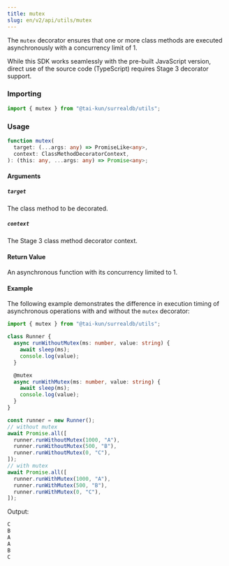 ```yaml
---
title: mutex
slug: en/v2/api/utils/mutex
---
```



The `mutex` decorator ensures that one or more class methods are executed asynchronously with a concurrency limit of 1.

<Aside type="caution">
  While this SDK works seamlessly with the pre-built JavaScript version, direct use of the source code (TypeScript) requires Stage 3 decorator support.
</Aside>

### Importing

```ts
import { mutex } from "@tai-kun/surrealdb/utils";
```

### Usage

```ts
function mutex(
  target: (...args: any) => PromiseLike<any>,
  context: ClassMethodDecoratorContext,
): (this: any, ...args: any) => Promise<any>;
```

#### Arguments

##### `target`

The class method to be decorated.

##### `context`

The Stage 3 class method decorator context.

#### Return Value

An asynchronous function with its concurrency limited to 1.

#### Example

The following example demonstrates the difference in execution timing of asynchronous operations with and without the `mutex` decorator:

```ts
import { mutex } from "@tai-kun/surrealdb/utils";

class Runner {
  async runWithoutMutex(ms: number, value: string) {
    await sleep(ms);
    console.log(value);
  }

  @mutex
  async runWithMutex(ms: number, value: string) {
    await sleep(ms);
    console.log(value);
  }
}

const runner = new Runner();
// without mutex
await Promise.all([
  runner.runWithoutMutex(1000, "A"),
  runner.runWithoutMutex(500, "B"),
  runner.runWithoutMutex(0, "C"),
]);
// with mutex
await Promise.all([
  runner.runWithMutex(1000, "A"),
  runner.runWithMutex(500, "B"),
  runner.runWithMutex(0, "C"),
]);
```

Output:

```js
C
B
A
A
B
C
```
